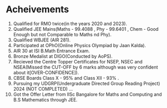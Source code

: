 # Acheivements

1. Qualified for RMO twice(in the years 2020 and 2023).
2. Qualified JEE Mains(Maths - 99.4088 , Phy - 99.6401 , Chem - Good Enough but not Comparable to Maths nd Phy).
3. Qualified WBJEE (AIR 281).
4. Participated at OPhO(Online Physics Olympiad by Jaan Kalda).
5. AIR 30 at ISI B.Math Entrance Exam.
6. Bronze Medalist at DIGO(Conducted by AoPS).
7. Recieved the Centre Topper Certificates for NSEP, NSEC and NSEA(Missed the CUT-OFF by 6 marks although was very confident about it[OVER-CONFIDENCE]).
8. CBSE Boards Class X - 95% and Class XII - 93% .
9. Pursuing my UDGRP(Undergraduate Directed Group Reading Project) 2024 (NOT COMPLETED) ...
10. Got the Offer Letter from IISc Bangalore for Maths and Computing and B.S Mathematics through JEE.